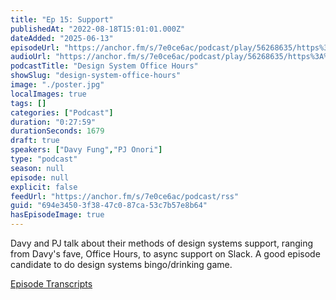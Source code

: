 ```yaml
---
title: "Ep 15: Support"
publishedAt: "2022-08-18T15:01:01.000Z"
dateAdded: "2025-06-13"
episodeUrl: "https://anchor.fm/s/7e0ce6ac/podcast/play/56268635/https%3A%2F%2Fd3ctxlq1ktw2nl.cloudfront.net%2Fstaging%2F2022-7-16%2F281181704-44100-2-9f4750898ed98.m4a"
audioUrl: "https://anchor.fm/s/7e0ce6ac/podcast/play/56268635/https%3A%2F%2Fd3ctxlq1ktw2nl.cloudfront.net%2Fstaging%2F2022-7-16%2F281181704-44100-2-9f4750898ed98.m4a"
podcastTitle: "Design System Office Hours"
showSlug: "design-system-office-hours"
image: "./poster.jpg"
localImages: true
tags: []
categories: ["Podcast"]
duration: "0:27:59"
durationSeconds: 1679
draft: true
speakers: ["Davy Fung","PJ Onori"]
type: "podcast"
season: null
episode: null
explicit: false
feedUrl: "https://anchor.fm/s/7e0ce6ac/podcast/rss"
guid: "694e3450-3f38-47c0-87ca-53c7b57e8b64"
hasEpisodeImage: true
---
```

Davy and PJ talk about their methods of design systems support, ranging from Davy's fave, Office Hours, to async support on Slack. A good episode candidate to do design systems bingo/drinking game. 

[Episode Transcripts](https://docs.google.com/document/d/1eBPOj7pQJBKCsc4uWlMM1XwwfTOLiK7Av_qEbwu2F_M/edit#)
